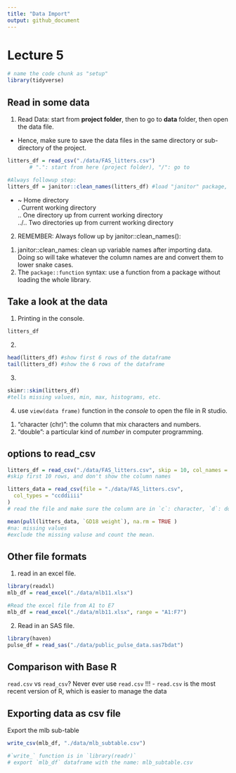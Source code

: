 ```yaml
---
title: "Data Import"
output: github_document
---
```


# Lecture 5

```r
# name the code chunk as "setup"
library(tidyverse)
```


## Read in some data

1. Read Data: start from **project folder**, then to go to **data** folder, then open the data file.   
 - Hence, make sure to save the data files in the same directory or sub-directory of the project.
 
```r
litters_df = read_csv("./data/FAS_litters.csv")  
       # ".": start from here (project folder), "/": go to

#Always followup step: 
litters_df = janitor::clean_names(litters_df) #load "janitor" package, then use "clean_name()" function
```
 -  ~	Home directory   
    .	Current working directory   
    ..	One directory up from current working directory   
    ../..	Two directories up from current working directory   

2. REMEMBER: Always follow up by janitor::clean_names():
1) janitor::clean_names: clean up variable names after importing data. Doing so will take whatever the column names are and convert them to lower snake cases.
2) The `package::function` syntax: use a function from a package without loading the whole library.

## Take a look at the data

1. Printing in the console.
```r
litters_df
```

2. 
```r
head(litters_df) #show first 6 rows of the dataframe
tail(litters_df) #show the 6 rows of the dataframe
```

3. 
```r
skimr::skim(litters_df) 
#tells missing values, min, max, histograms, etc.
```

4. use `view(data frame)` function in the _console_ to open the file in R studio.   
1) "character (chr)": the column that mix characters and numbers.   
2) "double": a particular kind of _number_ in computer programming.   
 
## options to read_csv
```r
litters_df = read_csv("./data/FAS_litters.csv", skip = 10, col_names = FALSE) 
#skip first 10 rows, and don't show the column names
```

```r
litters_data = read_csv(file = "./data/FAS_litters.csv",
  col_types = "ccddiiii"
)
# read the file and make sure the column are in `c`: character, `d`: double, `i`: integer
```

```r
mean(pull(litters_data, `GD18 weight`), na.rm = TRUE ) 
#na: missing values
#exclude the missing valuse and count the mean.
```

## Other file formats

1. read in an excel file.
```r
library(readxl)
mlb_df = read_excel("./data/mlb11.xlsx")

#Read the excel file from A1 to E7
mlb_df = read_excel("./data/mlb11.xlsx", range = "A1:F7")
```

2. Read in an SAS file.
```r
library(haven)
pulse_df = read_sas("./data/public_pulse_data.sas7bdat")
```

## Comparison with Base R

`read.csv` vs `read_csv`? Never ever use `read.csv` !!!
- `read.csv` is the most recent version of R, which is easier to manage the data

## Exporting data as csv file

Export the mlb sub-table
```r
write_csv(mlb_df, "./data/mlb_subtable.csv")

#`write_` function is in `library(readr)`
# export `mlb_df` dataframe with the name: mlb_subtable.csv
```

